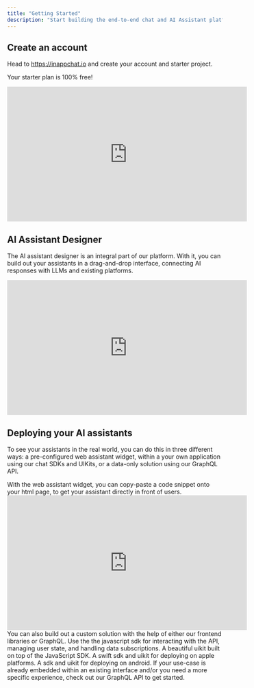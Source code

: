 ```yaml
---
title: "Getting Started"
description: "Start building the end-to-end chat and AI Assistant platform of your dreams"
---
```


## Create an account

Head to https://inappchat.io and create your account and starter project.

<Note>Your starter plan is 100% free!</Note>
<iframe
  width="560"
  height="315"
  src="https://www.youtube.com/embed/6B2uCpTFcO8?si=gWL_W__3JIjmj-Ik"
  title="YouTube video player"
  frameborder="0"
  allow="accelerometer; autoplay; clipboard-write; encrypted-media; gyroscope; picture-in-picture; web-share"
  allowfullscreen
></iframe>

## AI Assistant Designer

The AI assistant designer is an integral part of our platform. With it, you can build out your assistants in a drag-and-drop interface, connecting AI responses with LLMs and existing platforms.

<iframe
  width="560"
  height="315"
  src="https://www.youtube.com/embed/2oGDdKZT1yw?si=FNLMAYGu1gk4RtNI"
  title="YouTube video player"
  frameborder="0"
  allow="accelerometer; autoplay; clipboard-write; encrypted-media; gyroscope; picture-in-picture; web-share"
  allowfullscreen
></iframe>

## Deploying your AI assistants

To see your assistants in the real world, you can do this in three different ways: a pre-configured web assistant widget, within a your own application using our chat SDKs and UIKits, or a data-only solution using our GraphQL API.

<AccordionGroup>
  <Accordion icon="user-robot" title="Web assistant widget">
    With the web assistant widget, you can copy-paste a code snippet onto your
    html page, to get your assistant directly in front of users.
    <iframe
      width="560"
      height="315"
      src="https://www.youtube.com/embed/7QKvao5rExw?si=dk31IZcyqL-bIDX7"
      title="YouTube video player"
      frameborder="0"
      allow="accelerometer; autoplay; clipboard-write; encrypted-media; gyroscope; picture-in-picture; web-share"
      allowfullscreen
    ></iframe>
  </Accordion>
  <Accordion icon="code" title="Custom SDKs / UIKits">
    You can also build out a custom solution with the help of either our
    frontend libraries or GraphQL.
    <CardGroup cols={2}>
      <Card title="JS SDK" icon="js" href="designer">
        Use the the javascript sdk for interacting with the API, managing user
        state, and handling data subscriptions.
      </Card>
      <Card
        title="React UIKit"
        icon="react"
        href="https://mintlify.com/docs/development"
      >
        A beautiful uikit built on top of the JavaScript SDK.
      </Card>
      <Card
        title="iOS UIKit"
        icon="apple"
        href="https://mintlify.com/docs/development"
      >
        A swift sdk and uikit for deploying on apple platforms.
      </Card>
      <Card
        title="Android UIKit"
        icon="android"
        href="https://mintlify.com/docs/quickstart"
      >
        A sdk and uikit for deploying on android.
      </Card>
    </CardGroup>
  </Accordion>
  <Accordion icon="brackets-curly" title="GraphQL">
    If your use-case is already embedded within an existing interface and/or you
    need a more specific experience, check out our GraphQL API to get started.
  </Accordion>
</AccordionGroup>

